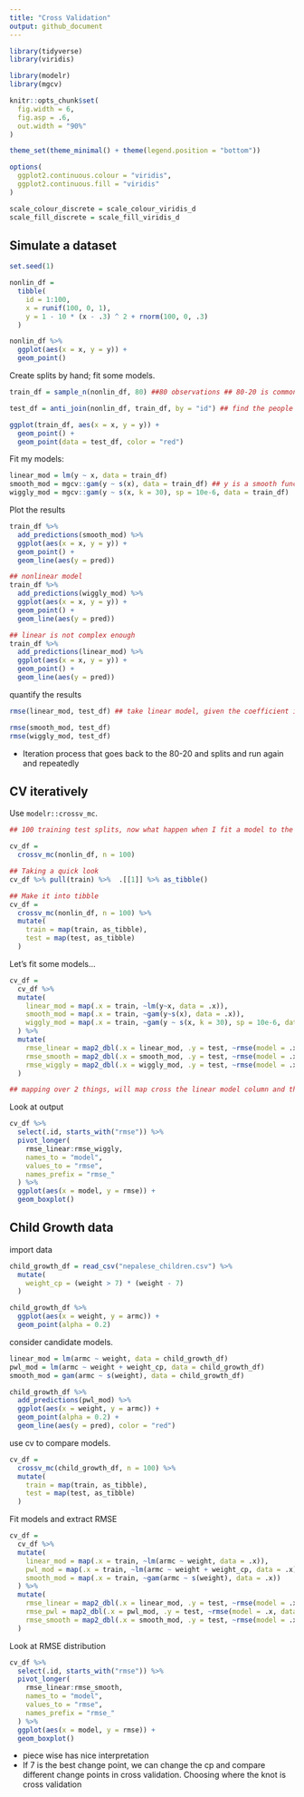 ```yaml
---
title: "Cross Validation"
output: github_document
---
```


```r
library(tidyverse)
library(viridis)

library(modelr)
library(mgcv)

knitr::opts_chunk$set(
  fig.width = 6,
  fig.asp = .6,
  out.width = "90%"
)

theme_set(theme_minimal() + theme(legend.position = "bottom"))

options(
  ggplot2.continuous.colour = "viridis",
  ggplot2.continuous.fill = "viridis"
)

scale_colour_discrete = scale_colour_viridis_d
scale_fill_discrete = scale_fill_viridis_d
```


## Simulate a dataset

```r
set.seed(1)

nonlin_df = 
  tibble(
    id = 1:100,
    x = runif(100, 0, 1),
    y = 1 - 10 * (x - .3) ^ 2 + rnorm(100, 0, .3)
  )

nonlin_df %>% 
  ggplot(aes(x = x, y = y)) + 
  geom_point()

```

Create splits by hand; fit some models.

```r
train_df = sample_n(nonlin_df, 80) ##80 observations ## 80-20 is common, want enough observations in the training data set so that you can fit the model well, but also want enough data points in the testing data set so the root mean squared error is about right. 

test_df = anti_join(nonlin_df, train_df, by = "id") ## find the people who are not overlapping in the two data sets

ggplot(train_df, aes(x = x, y = y)) + 
  geom_point() +
  geom_point(data = test_df, color = "red")
```

Fit my models:

```r
linear_mod = lm(y ~ x, data = train_df)
smooth_mod = mgcv::gam(y ~ s(x), data = train_df) ## y is a smooth function of x 
wiggly_mod = mgcv::gam(y ~ s(x, k = 30), sp = 10e-6, data = train_df)
```

Plot the results 

```r
train_df %>% 
  add_predictions(smooth_mod) %>% 
  ggplot(aes(x = x, y = y)) +
  geom_point() + 
  geom_line(aes(y = pred))

## nonlinear model
train_df %>% 
  add_predictions(wiggly_mod) %>% 
  ggplot(aes(x = x, y = y)) +
  geom_point() + 
  geom_line(aes(y = pred))

## linear is not complex enough
train_df %>% 
  add_predictions(linear_mod) %>% 
  ggplot(aes(x = x, y = y)) +
  geom_point() + 
  geom_line(aes(y = pred))
```

quantify the results

```r
rmse(linear_mod, test_df) ## take linear model, given the coefficient in the linear model, will create predicted value for the testing dataset and subtract those from the observed outcome, take the difference between those and add them up

rmse(smooth_mod, test_df)
rmse(wiggly_mod, test_df)

```

* Iteration process that goes back to the 80-20 and splits and run again and repeatedly 

## CV iteratively 

Use `modelr::crossv_mc`.

```r
## 100 training test splits, now what happen when I fit a model to the training set, what is the rmse when taking the model fit of the training set and apply to the testing set. GET RMSE

cv_df = 
  crossv_mc(nonlin_df, n = 100)

## Taking a quick look
cv_df %>% pull(train) %>%  .[[1]] %>% as_tibble()

## Make it into tibble
cv_df = 
  crossv_mc(nonlin_df, n = 100) %>% 
  mutate(
    train = map(train, as_tibble),
    test = map(test, as_tibble)
  )

```


Let's fit some models...

```r
cv_df = 
  cv_df %>% 
  mutate(
    linear_mod = map(.x = train, ~lm(y~x, data = .x)),
    smooth_mod = map(.x = train, ~gam(y~s(x), data = .x)),
    wiggly_mod = map(.x = train, ~gam(y ~ s(x, k = 30), sp = 10e-6, data = .x))
  ) %>% 
  mutate(
    rmse_linear = map2_dbl(.x = linear_mod, .y = test, ~rmse(model = .x, data = .y)),
    rmse_smooth = map2_dbl(.x = smooth_mod, .y = test, ~rmse(model = .x, data = .y)),
    rmse_wiggly = map2_dbl(.x = wiggly_mod, .y = test, ~rmse(model = .x, data = .y))
  ) 

## mapping over 2 things, will map cross the linear model column and the testing dataset, get rmse from linear model and apply to the testing dataset for all sample.   
```

Look at output

```r
cv_df %>% 
  select(.id, starts_with("rmse")) %>% 
  pivot_longer(
    rmse_linear:rmse_wiggly,
    names_to = "model",
    values_to = "rmse",
    names_prefix = "rmse_"
  ) %>% 
  ggplot(aes(x = model, y = rmse)) +
  geom_boxplot()
```


## Child Growth data

import data 

```r
child_growth_df = read_csv("nepalese_children.csv") %>% 
  mutate(
    weight_cp = (weight > 7) * (weight - 7)
  )
```

```r
child_growth_df %>% 
  ggplot(aes(x = weight, y = armc)) + 
  geom_point(alpha = 0.2)
```

consider candidate models.

```r
linear_mod = lm(armc ~ weight, data = child_growth_df)
pwl_mod = lm(armc ~ weight + weight_cp, data = child_growth_df)
smooth_mod = gam(armc ~ s(weight), data = child_growth_df)
```

```r
child_growth_df %>% 
  add_predictions(pwl_mod) %>% 
  ggplot(aes(x = weight, y = armc)) + 
  geom_point(alpha = 0.2) +
  geom_line(aes(y = pred), color = "red")
```

use cv to compare models. 

```r
cv_df = 
  crossv_mc(child_growth_df, n = 100) %>% 
  mutate(
    train = map(train, as_tibble),
    test = map(test, as_tibble)
  )
```

Fit models and extract RMSE

```r
cv_df = 
  cv_df %>% 
  mutate(
    linear_mod = map(.x = train, ~lm(armc ~ weight, data = .x)),
    pwl_mod = map(.x = train, ~lm(armc ~ weight + weight_cp, data = .x)),
    smooth_mod = map(.x = train, ~gam(armc ~ s(weight), data = .x))
  ) %>% 
  mutate(
    rmse_linear = map2_dbl(.x = linear_mod, .y = test, ~rmse(model = .x, data = .y)),
    rmse_pwl = map2_dbl(.x = pwl_mod, .y = test, ~rmse(model = .x, data = .y)),
    rmse_smooth = map2_dbl(.x = smooth_mod, .y = test, ~rmse(model = .x, data = .y))
  ) 

```

Look at RMSE distribution

```r
cv_df %>% 
  select(.id, starts_with("rmse")) %>% 
  pivot_longer(
    rmse_linear:rmse_smooth,
    names_to = "model",
    values_to = "rmse",
    names_prefix = "rmse_"
  ) %>% 
  ggplot(aes(x = model, y = rmse)) +
  geom_boxplot()
```

* piece wise has nice interpretation 
* If 7 is the best change point, we can change the cp and compare different change points in cross validation. Choosing where the knot is cross validation

